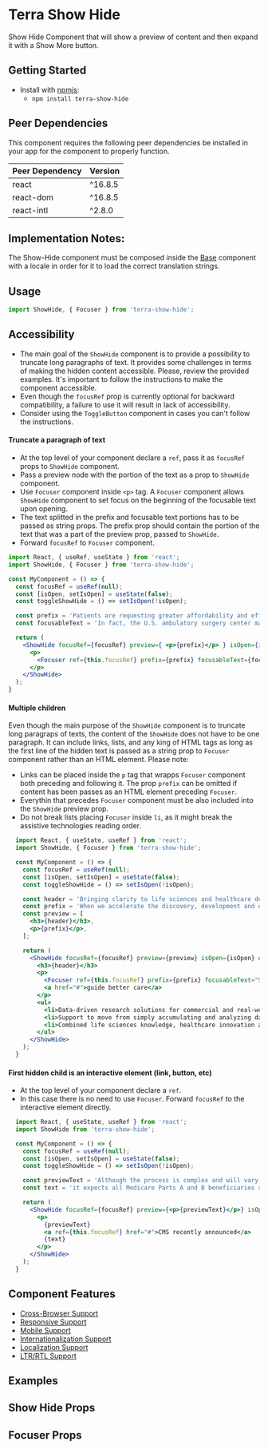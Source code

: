 


<Badge />

# Terra Show Hide

Show Hide Component that will show a preview of content and then expand it with a Show More button.

## Getting Started

- Install with [npmjs](https://www.npmjs.com):
  - `npm install terra-show-hide`

<!-- AUTO-GENERATED-CONTENT:START Peer Dependencies -->
## Peer Dependencies

This component requires the following peer dependencies be installed in your app for the component to properly function.

| Peer Dependency | Version |
|-|-|
| react | ^16.8.5 |
| react-dom | ^16.8.5 |
| react-intl | ^2.8.0 |

<!-- AUTO-GENERATED-CONTENT:END -->

## Implementation Notes:

The Show-Hide component must be composed inside the [Base][1] component with a locale in order for it to load the correct translation strings.

[1]: https://engineering.cerner.com/terra-core/components/terra-base/base/base

## Usage

```jsx
import ShowHide, { Focuser } from 'terra-show-hide';
```

## Accessibility

<Notice variant="important" ariaLevel="3">

  - The main goal of the `ShowHide` component is to provide a possibility to truncate long paragraphs of text. It provides some challenges in terms of making the hidden content accessible. Please, review the provided examples. It's important to follow the instructions to make the component accessible. 
  - Even though the `focusRef` prop is currently optional for backward compatibility, a failure to use it will result in lack of accessibility. 
  - Consider using the `ToggleButton` component in cases you can't follow the instructions.

</Notice>

#### Truncate a paragraph of text
  - At the top level of your component declare a `ref`, pass it as `focusRef` props to `ShowHide` component. 
  - Pass a preview node with the portion of the text as a prop to `ShowHide` component.
  - Use `Focuser` component inside `<p>` tag. A `Focuser` component allows `ShowHide` component to set focus on the beginning of the focusable text upon opening. 
  - The text splitted in the prefix and focusable text portions has to be passed as string props. The prefix prop should contain the portion of the text that was a part of the preview prop, passed to `ShowHide`.
  - Forward `focusRef` to `Focuser` component.

  ```jsx
  import React, { useRef, useState } from 'react';
  import ShowHide, { Focuser } from 'terra-show-hide';

  const MyComponent = () => {
    const focusRef = useRef(null);
    const [isOpen, setIsOpen] = useState(false);
    const toggleShowHide = () => setIsOpen(!isOpen);

    const prefix = 'Patients are requesting greater affordability and efficiency in healthcare. With procedures performed in an ambulatory surgery center costing up to 60% less compared to a hospital outpatient department (1), the demand for these facilities is increasing.';
    const focusableText = 'In fact, the U.S. ambulatory surgery center market is expected to see a 6.9 % compound annual growth rate, reaching $33 billion by 2028. (2) Cerner understands the urgency to grow in the ambulatory surgery center market while continuing to deliver excellent care. Healthcare IT products can help improve clinician efficiency and patient outcomes, as well as enhance communication and data exchange between ambulatory surgery center providers and patients. Read';

    return (
      <ShowHide focusRef={focusRef} preview={ <p>{prefix}</p> } isOpen={isOpen} onChange={toggleShowHide} >
        <p>
          <Focuser ref={this.focusRef} prefix={prefix} focusableText={focusableText} />
        </p>
      </ShowHide>
    );
  }
  ```

#### Multiple children
  Even though the main purpose of the `ShowHide` component is to truncate long paragraps of texts, the content of the `ShowHide` does not have to be one paragraph. It can include links, lists, and any king of HTML tags as long as the first line of the hidden text is passed as a string prop to `Focuser` component rather than an HTML element. Please note:
  - Links can be placed inside the `p` tag that wrapps `Focuser` component both preceding and following it. The prop `prefix` can be omitted if content has been passes as an HTML element preceding `Focuser`.
  - Everythin that precedes `Focuser` component must be also included into the `ShowHide` preview prop.
  - Do not break lists placing `Focuser` inside `li`, as it might break the assistive technologies reading order.

  ```jsx
    import React, { useState, useRef } from 'react';
    import ShowHide, { Focuser } from 'terra-show-hide';

    const MyComponent = () => {
      const focusRef = useRef(null);
      const [isOpen, setIsOpen] = useState(false);
      const toggleShowHide = () => setIsOpen(!isOpen);

      const header = 'Bringing clarity to life sciences and healthcare decision-making ';
      const prefix = 'When we accelerate the discovery, development and deployment of life-enhancing insights and therapies, clinicians and patients benefit.';
      const preview = [
        <h3>{header}</h3>,
        <p>{prefix}</p>,
      ];

      return (
        <ShowHide focusRef={focusRef} preview={preview} isOpen={isOpen} onChange={toggleShowHide} >
          <h3>{header}</h3>
          <p>
            <Focuser ref={this.focusRef} prefix={prefix} focusableText="Several factors help bring clarity to life sciences, researchers and clinicians and " />
            <a href="#">guide better care</a>
          </p>
          <ul>
            <li>Data-driven research solutions for commercial and real-world evidence collaborators and health providers</li>
            <li>Support to move from simply accumulating and analyzing data to linking and generating deeper insights </li>
            <li>Combined life sciences knowledge, healthcare innovation and collaborative research expertise</li>
          </ul>
        </ShowHide>
      );
    }
  ```

#### First hidden child is an interactive element (link, button, etc)
  - At the top level of your component declare a `ref`.
  - In this case there is no need to use `Focuser`. Forward `focusRef` to the interactive element directly.

  ```jsx
    import React, { useState, useRef } from 'react';
    import ShowHide from 'terra-show-hide';

    const MyComponent = () => {
      const focusRef = useRef(null);
      const [isOpen, setIsOpen] = useState(false);
      const toggleShowHide = () => setIsOpen(!isOpen);

      const previewText = 'Although the process is complex and will vary greatly based on regional and economic factors, it’s clear that healthcare entities must start planning their transitions now.';
      const text = 'it expects all Medicare Parts A and B beneficiaries and most Medicaid beneficiaries to be in a value-based care relationship with accountability for quality and total cost of care by 2030.';

      return (
        <ShowHide focusRef={focusRef} preview={<p>{previewText}</p>} isOpen={isOpen} onChange={toggleShowHide} >
          <p>
            {previewText}
            <a ref={this.focusRef} href="#">CMS recently announced</a>
            {text}
          </p>
        </ShowHide>
      );
    }
  ```

## Component Features

* [Cross-Browser Support](https://engineering.cerner.com/terra-ui/about/terra-ui/component-standards#cross-browser-support)
* [Responsive Support](https://engineering.cerner.com/terra-ui/about/terra-ui/component-standards#responsive-support)
* [Mobile Support](https://engineering.cerner.com/terra-ui/about/terra-ui/component-standards#mobile-support)
* [Internationalization Support](https://engineering.cerner.com/terra-ui/about/terra-ui/component-standards#internationalization-i18n)
* [Localization Support](https://engineering.cerner.com/terra-ui/about/terra-ui/component-standards#internationalization-i18n)
* [LTR/RTL Support](https://engineering.cerner.com/terra-ui/about/terra-ui/component-standards#ltr--rtl)

## Examples
<DefaultShowHide title="Default ShowHide" />
<CustomButtonTextShowHide title="Custom Button Text ShowHide" />
<LinkShowHide title="ShowHide with a Link" />
<MultipleChildrenShowHide title="ShowHide with Multiple Children" />
<InitiallyOpenShowHide title="Initially Open ShowHide" />
<ButtonAlignCenterShowHide title="Button Align Center ShowHide" />
<ButtonAlignRightShowHide title="Button Align Right ShowHide" />
<NoPreviewShowHide title="No Preview ShowHide" />
<NoFocusRefShowHide title="No focusRef ShowHide" description="Note: omitting focusRef is possible for backward compatibility. In this case the focus will be set to the content container. Hovewer, it does not provide full accessibility." />

## Show Hide Props
<ShowHidePropsTable />

## Focuser Props
<FocuserPropsTable />
